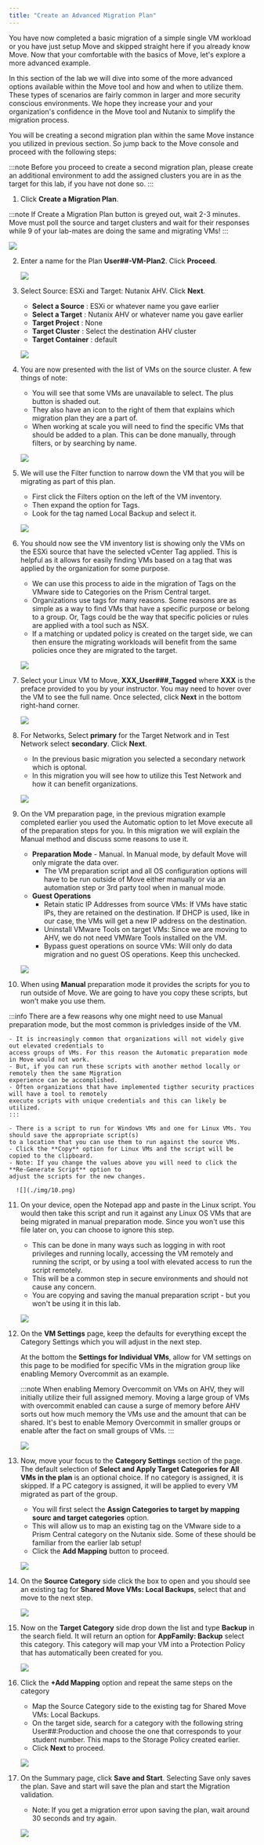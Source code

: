 ```yaml
---
title: "Create an Advanced Migration Plan"
---
```



You have now completed a basic migration of a simple single VM workload or you have just setup Move 
and skipped straight here if you already know Move. Now that your comfortable with the basics of Move, 
let's explore a more advanced example.

In this section of the lab we will dive into some of the more advanced options available within the 
Move tool and how and when to utilize them. These types of scenarios are fairly common in larger and 
more security conscious environments. We hope they increase your and your organization's confidence in 
the Move tool and Nutanix to simplify the migration process.

You will be creating a second migration plan within the same Move instance you utilized in previous 
section. So jump back to the Move console and proceed with the following steps:

:::note
Before you proceed to create a second migration plan, please create an additional environment to add 
the assigned clusters you are in as the target for this lab, if you have not done so.
::: 

1. Click **Create a Migration Plan**.

:::note
If Create a Migration Plan button is greyed out, wait 2-3 minutes. Move must poll the source and 
target clusters and wait for their responses while 9 of your lab-mates are doing the same and 
migrating VMs!
:::

   ![](./img/1.png)

2. Enter a name for the Plan **User##-VM-Plan2**. Click **Proceed**.
   
   ![](./img/2.png)

3. Select Source: ESXi and Target: Nutanix AHV. Click **Next**.

   - **Select a Source** : ESXi or whatever name you gave earlier
   - **Select a Target** : Nutanix AHV or whatever name you gave earlier
   - **Target Project** : None
   - **Target Cluster** : Select the destination AHV cluster
   - **Target Container** : default

   ![](./img/3.png)

4. You are now presented with the list of VMs on the source cluster. A few things of note:

   - You will see that some VMs are unavailable to select. The plus button is shaded out.
   - They also have an icon to the right of them that explains which migration plan they are a part of.
   - When working at scale you will need to find the specific VMs that should be added to a plan. 
    This can be done manually, through filters, or by searching by name.

    ![](./img/4.png) 

5. We will use the Filter function to narrow down the VM that you will be migrating as part of this plan.

   - First click the Filters option on the left of the VM inventory.
   - Then expand the option for Tags.
   - Look for the tag named Local Backup and select it.

   ![](./img/5.png)

6. You should now see the VM inventory list is showing only the VMs on the ESXi source that have the 
selected vCenter Tag applied. This is helpful as it allows for easily finding VMs based on a tag that 
was applied by the organization for some purpose.

   - We can use this process to aide in the migration of Tags on the VMware side to Categories on the Prism 
    Central target.
   - Organizations use tags for many reasons. Some reasons are as simple as a way to find VMs that have a 
    specific purpose or belong to a group. Or, Tags could be the way that specific policies or rules are applied with a tool such as NSX.
   - If a matching or updated policy is created on the target side, we can then ensure the migrating workloads 
    will benefit from the same policies once they are migrated to the target.

   ![](./img/6.png)

7. Select your Linux VM to Move, **XXX_User###_Tagged** where **XXX** is the preface provided to you 
by your instructor. You may need to hover over the VM to see the full name. Once selected, click 
**Next** in the bottom right-hand corner.

   ![](./img/7.png)

8. For Networks, Select **primary** for the Target Network and in Test Network select **secondary**. 
Click **Next**.

   - In the previous basic migration you selected a secondary network which is optonal.
   - In this migration you will see how to utilize this Test Network and how it can benefit organizations.

   ![](./img/8.png)

9. On the VM preparation page, in the previous migration example completed earlier you used the 
Automatic option to let Move execute all of the preparation steps for you. In this migration we will 
explain the Manual method and discuss some reasons to use it.

   - **Preparation Mode** - Manual. In Manual mode, by default Move will only migrate the data over.
     - The VM preparation script and all OS configuration options will have to be run outside of Move 
     either manually or via an automation step or 3rd party tool when in manual mode.
   - **Guest Operations**
     - Retain static IP Addresses from source VMs: If VMs have static IPs, they are retained on the 
     destination. If DHCP is used, like in our case, the VMs will get a new IP address on the destination.
     - Uninstall VMware Tools on target VMs: Since we are moving to AHV, we do not need VMWare Tools 
     installed on the VM.
     - Bypass guest operations on source VMs: Will only do data migration and no guest OS operations. 
     Keep this unchecked.

    ![](./img/9.png)

10. When using **Manual** preparation mode it provides the scripts for you to run outside of Move. 
We are going to have you copy these scripts, but won't make you use them.

   :::info
    There are a few reasons why one might need to use Manual preparation mode, but the most common is 
    privledges inside of the VM.

    - It is increasingly common that organizations will not widely give out elevated credentials to 
    access groups of VMs. For this reason the Automatic preparation mode in Move would not work.
    - But, if you can run these scripts with another method locally or remotely then the same Migration 
    experience can be accomplished.
    - Often organizations that have implemented tigther security practices will have a tool to remotely 
    execute scripts with unique credentials and this can likely be utilized.
    :::

    - There is a script to run for Windows VMs and one for Linux VMs. You should save the appropriate script(s)
    to a location that you can use them to run against the source VMs.
    - Click the **Copy** option for Linux VMs and the script will be copied to the clipboard.
    - Note: If you change the values above you will need to click the **Re-Generate Script** option to 
    adjust the scripts for the new changes.

      ![](./img/10.png)

11. On your device, open the Notepad app and paste in the Linux script. You would then take this script 
and run it against any Linux OS VMs that are being migrated in manual preparation mode. Since you won't 
use this file later on, you can choose to ignore this step.

    - This can be done in many ways such as logging in with root privileges and running locally, accessing 
    the VM remotely and running the script, or by using a tool with elevated access to run the script remotely.
    - This will be a common step in secure environments and should not cause any concern.
    - You are copying and saving the manual preparation script - but you won't be using it in this lab.

    ![](./img/11.png)

12. On the **VM Settings** page, keep the defaults for everything except the Category Settings which 
you will adjust in the next step.

    At the bottom the **Settings for Individual VMs**, allow for VM settings on this page to be 
    modified for specific VMs in the migration group like enabling Memory Overcommit as an example.

    :::note
    When enabling Memory Overcommit on VMs on AHV, they will initially utilize their full assigned 
    memory. Moving a large group of VMs with overcommit enabled can cause a surge of memory before 
    AHV sorts out how much memory the VMs use and the amount that can be shared. It's best to enable 
    Memory Overcommit in smaller groups or enable after the fact on small groups of VMs.
    :::
    
    ![](./img/12.png)

13. Now, move your focus to the **Category Settings** section of the page. The default selection of **Select 
and Apply Target Categories for All VMs in the plan** is an optional choice. If no category is assigned, 
it is skipped. If a PC category is assigned, it will be applied to every VM migrated as part of the group.

    - You will first select the **Assign Categories to target by mapping sourc and target categories** option.
    - This will allow us to map an existing tag on the VMware side to a Prism Central category on the 
    Nutanix side. Some of these should be familiar from the earlier lab setup!
    - Click the **Add Mapping** button to proceed.

    ![](./img/13.png)

14. On the **Source Category** side click the box to open and you should see an existing tag for 
**Shared Move VMs: Local Backups**, select that and move to the next step.

    ![](./img/14.png)

15. Now on the **Target Category** side drop down the list and type **Backup** in the search field. 
It will return an option for **AppFamily: Backup** select this category. This category will map your 
VM into a Protection Policy that has automatically been created for you.
    
    ![](./img/15.png)

16. Click the **+Add Mapping** option and repeat the same steps on the category

    - Map the Source Category side to the existing tag for Shared Move VMs: Local Backups.
    - On the target side, search for a category with the following string User##:Production and 
    choose the one that corresponds to your student number. This maps to the Storage Policy created earlier.
    - Click **Next** to proceed.

    ![](./img/16.png)

17. On the Summary page, click **Save and Start**. Selecting Save only saves the plan. Save and start 
will save the plan and start the Migration validation.

    - Note: If you get a migration error upon saving the plan, wait around 30 seconds and try 
    again.

    ![](./img/17.png)

